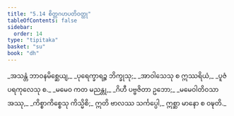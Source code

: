 ```yaml
---
title: "5.14 စိတ္တဂဟပတိဝတ္ထု"
tableOfContents: false
sidebar:
  order: 14
type: "tipitaka"
basket: "su"
book: "dh"
---
```



<DynamicBreadcrumb />

<Division number="73" book="dh" e="ch" v="18" p="23">

<Paragraph number="78" type="verses" book="dh">
_အသန္တံ ဘာဝနမိစ္ဆေယျ,_  
_ပုရေက္ခာရဉ္စ ဘိက္ခုသု;_  
_အာဝါသေသု စ ဣဿရိယံ,_  
_ပူဇံ ပရကုလေသု စ._  

</Paragraph>

</Division>
<Division number="74" book="dh" e="ch" v="18" p="24">

<Paragraph number="79" book="dh">
_မမေဝ ကတ မညန္တု,_  
_ဂိဟီ ပဗ္ဗဇိတာ ဥဘော;_  
_မမေဝါတိဝသာ အဿု,_  
_ကိစ္စာကိစ္စေသု ကိသ္မိစိ;_  
ဣတိ ဗာလဿ သင်္ကပ္ပေါ,_  
ဣစ္ဆာ မာနော စ ဝဍ္ဎတိ._
</Paragraph>
</Division>